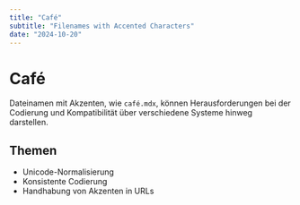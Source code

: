 ```yaml
---
title: "Café"
subtitle: "Filenames with Accented Characters"
date: "2024-10-20"
---
```


# Café

Dateinamen mit Akzenten, wie `café.mdx`, können Herausforderungen bei der Codierung und Kompatibilität über verschiedene Systeme hinweg darstellen.

## Themen

- Unicode-Normalisierung
- Konsistente Codierung
- Handhabung von Akzenten in URLs
